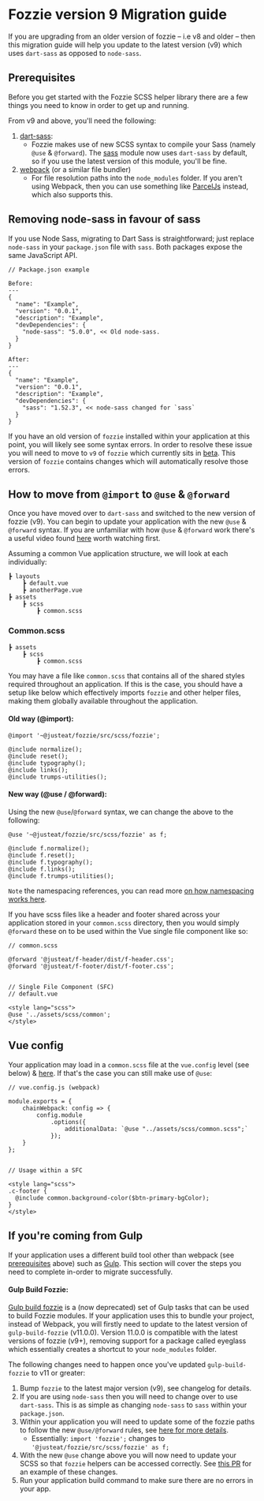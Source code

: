 <Meta title="Documentation/Guides/Fozzie/Fozzie Migration Guide"/>

# Fozzie version 9 Migration guide

If you are upgrading from an older version of fozzie – i.e v8 and older – then this migration guide will help you update to the latest version (v9) which uses `dart-sass` as opposed to `node-sass`.

<a name="prerequisites"></a><h2>Prerequisites</h2>

Before you get started with the Fozzie SCSS helper library there are a few things you need to know in order to get up and running.

From v9 and above, you'll need the following:

1. [dart-sass](https://sass-lang.com/dart-sass):
    - Fozzie makes use of new SCSS syntax to compile your Sass (namely `@use` & `@forward`). The [sass](https://www.npmjs.com/package/sass) module now uses `dart-sass` by default, so if you use the latest version of this module, you'll be fine.
2. [webpack](https://webpack.js.org/) (or a similar file bundler)
    - For file resolution paths into the `node_modules` folder. If you aren't using Webpack, then you can use something like [ParcelJs](https://parceljs.org/) instead, which also supports this.

<a name="removing-node-sass"></a><h2>Removing node-sass in favour of sass</h2>

If you use Node Sass, migrating to Dart Sass is straightforward; just replace `node-sass` in your `package.json` file with `sass`. Both packages expose the same JavaScript API.

```
// Package.json example

Before:
---
{
  "name": "Example",
  "version": "0.0.1",
  "description": "Example",
  "devDependencies": {
    "node-sass": "5.0.0", << Old node-sass.
  }
}

After:
---
{
  "name": "Example",
  "version": "0.0.1",
  "description": "Example",
  "devDependencies": {
    "sass": "1.52.3", << node-sass changed for `sass`
  }
}
```

If you have an old version of `fozzie` installed within your application at this point, you will likely see some syntax errors. In order to resolve these issue you will need to move to `v9` of `fozzie` which currently sits in [beta](https://www.npmjs.com/package/@justeat/fozzie/v/9.0.0-beta.5).
This version of `fozzie` contains changes which will automatically resolve those errors.

<a name="scheme"></a><h2>How to move from `@import` to `@use` & `@forward`</h2>

Once you have moved over to `dart-sass` and switched to the new version of fozzie (v9). You can begin to update your application with the new `@use` & `@forward` syntax. If you are unfamiliar with how `@use` & `@forward` work there's a useful video found [here](https://www.youtube.com/watch?v=CR-a8upNjJ0&ab_channel=KevinPowell) worth watching first.

Assuming a common Vue application structure, we will look at each individually:

```
┣ layouts
    ┣ default.vue
    ┣ anotherPage.vue
┣ assets
    ┣ scss
        ┣ common.scss
```

### Common.scss

```
┣ assets
    ┣ scss
        ┣ common.scss
```

You may have a file like `common.scss` that contains all of the shared styles required throughout an application. If this is the case, you should have a setup like below which effectively imports `fozzie` and other helper files, making them globally available throughout the application.

#### Old way (@import):
```
@import '~@justeat/fozzie/src/scss/fozzie';

@include normalize();
@include reset();
@include typography();
@include links();
@include trumps-utilities();
```

#### New way (@use / @forward):

Using the new `@use`/`@forward` syntax, we can change the above to the following:

```
@use '~@justeat/fozzie/src/scss/fozzie' as f;

@include f.normalize();
@include f.reset();
@include f.typography();
@include f.links();
@include f.trumps-utilities();
```

`Note` the namespacing references, you can read more [on how namespacing works here](https://sass-lang.com/documentation/at-rules/use#choosing-a-namespace).

If you have scss files like a header and footer shared across your application stored in your `common.scss` directory, then you would simply `@forward` these on to be used within the Vue single file component like so:

```
// common.scss

@forward '@justeat/f-header/dist/f-header.css';
@forward '@justeat/f-footer/dist/f-footer.css';


// Single File Component (SFC)
// default.vue

<style lang="scss">
@use '../assets/scss/common';
</style>

```

<a name="vue-config"></a><h2>Vue config</h2>

Your application may load in a `common.scss` file at the `vue.config` level (see below) & [here](https://github.com/justeat/fozzie-components/blob/master/packages/components/organisms/f-header/vue.config.js#L21). If that's the case you can still make use of `@use`:

```
// vue.config.js (webpack)

module.exports = {
    chainWebpack: config => {
        config.module
            .options({
                additionalData: `@use "../assets/scss/common.scss";`
            });
    }
};


// Usage within a SFC

<style lang="scss">
.c-footer {
  @include common.background-color($btn-primary-bgColor);
}
</style>
```

<a name="gulp-migration"></a><h2>If you're coming from Gulp</h2>

If your application uses a different build tool other than webpack (see [prerequisites](#prerequisites) above) such as [Gulp](https://gulpjs.com/). This section will cover the steps you need to complete in-order to migrate successfully.

#### Gulp Build Fozzie:

[Gulp build fozzie](https://github.com/justeat/gulp-build-fozzie) is a (now deprecated) set of Gulp tasks that can be used to build Fozzie modules. If your application uses this to bundle your project, instead of Webpack, you will firstly need to update to the latest version of `gulp-build-fozzie` (v11.0.0). Version 11.0.0 is compatible with the latest versions of fozzie (v9+), removing support for a package called eyeglass which essentially creates a shortcut to your `node_modules` folder.

The following changes need to happen once you've updated `gulp-build-fozzie` to v11 or greater:
1. Bump `fozzie` to the latest major version (v9), see changelog for details.
2. If you are using `node-sass` then you will need to change over to use `dart-sass`.  This is as simple as changing `node-sass` to `sass` within your `package.json`.
3. Within your application you will need to update some of the fozzie paths to follow the new `@use/@forward` rules, see [here for more details](#new-way-use--forward).
    - Essentially:
        `import 'fozzie';` changes to `'@justeat/fozzie/src/scss/fozzie' as f;`
4. With the new `@use` change above you will now need to update your SCSS so that `fozzie` helpers can be accessed correctly. See [this PR](https://github.com/justeat/fozzie-components/pull/2033) for an example of these changes.
5. Run your application build command to make sure there are no errors in your app.
